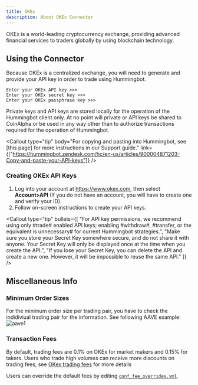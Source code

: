 ```yaml
---
title: OKEx
description: About OKEx Connector
---
```



OKEx is a world-leading cryptocurrency exchange, providing advanced financial services to traders globally by using blockchain technology.

## Using the Connector

Because OKEx is a centralized exchange, you will need to generate and provide your API key in order to trade using Hummingbot.

```
Enter your OKEx API key >>>
Enter your OKEx secret key >>>
Enter your OKEx passphrase key >>>
```

Private keys and API keys are stored locally for the operation of the Hummingbot client only. At no point will private or API keys be shared to CoinAlpha or be used in any way other than to authorize transactions required for the operation of Hummingbot.

<Callout type="tip" body="For copying and pasting into Hummingbot, see [this page] for more instructions in our Support guide." link={["https://hummingbot.zendesk.com/hc/en-us/articles/900004871203-Copy-and-paste-your-API-keys"]} />

### Creating OKEx API Keys

1. Log into your account at https://www.okex.com, then select **Account>API** (If you do not have an account, you will have to create one and verify your ID).
2. Follow on-screen instructions to create your API keys.
   
<Callout
   type="tip"
   bullets={[
      "For API key permissions, we recommend using only #trade# enabled API keys; enabling #withdraw#, #transfer, or the equivalent is unnecessary# for current Hummingbot strategies.",
      "Make sure you store your Secret Key somewhere secure, and do not share it with anyone. Your Secret Key will only be displayed once at the time when you create the API.",
      "If you lose your Secret Key, you can delete the API and create a new one. However, it will be impossible to reuse the same API."
   ]}
/>

## Miscellaneous Info

### Minimum Order Sizes

For the minimum order size per trading pair, you have to check the indidiviual trading pair for the information. See following AAVE example: ![aave1](/img/Okex-min-order.png)

### Transaction Fees

By default, trading fees are 0.1% on OKEx for market makers and 0.15% for takers. Users who trade high volumes can receive more discounts on trading fees, see [OKex trading fees](https://www.okex.com/fees.html) for more details

Users can override the default fees by editing [`conf_fee_overrides.yml`](/operation/adv-command-ref/#fee-override).
